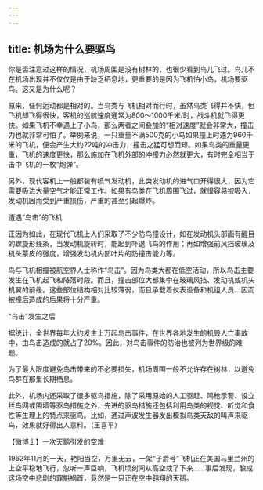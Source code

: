 ```yaml
---
---
---
```

title: 机场为什么要驱鸟
---




你是否注意过这样的情况，机场周围是没有树林的，也很少看到鸟儿飞过。鸟儿不在机场出现并不仅仅是由于缺乏栖息地，更重要的是因为飞机怕小鸟，机场要驱鸟。这又是为什么呢？

原来，任何运动都是相对的。当鸟类与飞机相对而行时，虽然鸟类飞得并不快，但飞机却飞得很快，客机的巡航速度通常为800～1000千米/时，战斗机就飞得更快。如果飞机不幸遇上了小鸟，那么两者之间叠加的“相对速度”就会非常大，撞击力也就非常可怕了。举例来说，一只重量不满500克的小鸟如果撞上时速为960千米的飞机，便会产生大约22吨的冲击力，撞击之猛可想而知。如果鸟类的重量更重，飞机的速度更快，那么施加在飞机外部的冲撞力必然就更大，有时完全相当于击中飞机的一枚“炮弹”。

另外，现代客机上一般都装有喷气发动机，此类发动机的进气口开得很大，因为它需要吸进大量空气才能正常工作。如果有鸟类在飞机周围飞过，就很容易被吸入，发动机因而受到严重损伤，严重的甚至引起爆炸。

遭遇“鸟击”的飞机



正因为如此，在现代飞机上人们采取了不少防鸟撞设计，如在发动机头部画有醒目的螺旋形线条，当发动机旋转时，能起到吓退飞鸟的作用；再如增强前风挡玻璃及机头蒙皮的强度，增强发动机内部叶片的防撞击能力等。

鸟与飞机相撞被航空界人士称作“鸟击”。因为鸟类大都在低空活动，所以鸟击主要发生在飞机起飞和降落时段。而且，撞击部位大都集中在玻璃风挡、发动机或机头机翼的前缘。这些部位结构相对比较薄弱，而且承载着仪表设备和机组人员，因而被撞后造成的后果将十分严重。

“鸟击”发生之后



据统计，全世界每年大约发生上万起鸟击事件，在世界各地发生的机毁人亡事故中，由鸟击造成的就占了20%。因此，对鸟击事件的防治也被列为世界级的难题。

为了最大限度避免鸟击带来的不必要损失，机场周围一般不允许存在树林，以避免鸟群在那里长期栖息。

此外，机场内还采取了很多驱鸟措施，除了采用原始的人工驱赶、鸣枪示警、设立拦鸟网或围墙等驱鸟措施之外，先进的驱鸟措施还包括利用鸟类的视觉、听觉和食性等生理上的特点来驱鸟。比如，通过声波发生器发出模拟鸟类天敌的叫声来驱鸟，效果就好得出人意料。（王喜平）





【微博士】一次天鹅引发的空难

1962年11月的一天，艳阳当空，万里无云，一架“子爵号”飞机正在美国马里兰州的上空平稳地飞行，忽听一声巨响，飞机顷刻间从高空栽了下来……事后发现，酿成这场空中悲剧的罪魁祸首，竟然是一只正在空中翱翔的天鹅。